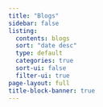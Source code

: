 ```yaml
---
title: "Blogs"
sidebar: false
listing:
  contents: blogs
  sort: "date desc"
  type: default
  categories: true
  sort-ui: false
  filter-ui: true
page-layout: full
title-block-banner: true
---
```

